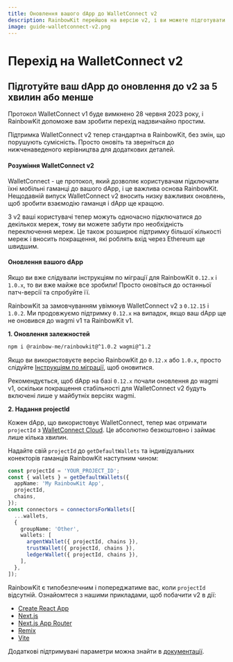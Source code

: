 ```yaml
---
title: Оновлення вашого dApp до WalletConnect v2
description: RainbowKit перейшов на версію v2, і ви можете підготувати ваш dApp за 5 хвилин або менше
image: guide-walletconnect-v2.png
---
```


# Перехід на WalletConnect v2

## Підготуйте ваш dApp до оновлення до v2 за 5 хвилин або менше

Протокол WalletConnect v1 буде вимкнено 28 червня 2023 року, і RainbowKit допоможе вам зробити перехід надзвичайно простим.

Підтримка WalletConnect v2 тепер стандартна в RainbowKit, без змін, що порушують сумісність. Просто оновіть та зверніться до нижченаведеного керівництва для додаткових деталей.

#### Розуміння WalletConnect v2

WalletConnect - це протокол, який дозволяє користувачам підключати їхні мобільні гаманці до вашого dApp, і це важлива основа RainbowKit. Нещодавній випуск WalletConnect v2 вносить низку важливих оновлень, щоб зробити взаємодію гаманця і dApp ще кращою.

З v2 ваші користувачі тепер можуть одночасно підключатися до декількох мереж, тому ви можете забути про необхідність переключення мереж. Це також розширює підтримку більшої кількості мереж і вносить покращення, які роблять вхід через Ethereum ще швидшим.

#### Оновлення вашого dApp

Якщо ви вже слідували інструкціям по міграції для RainbowKit `0.12.x` і `1.0.x`, то ви вже майже все зробили! Просто оновіться до останньої патч-версії та спробуйте її.

RainbowKit за замовчуванням увімкнув WalletConnect v2 з `0.12.15` і `1.0.2`. Ми продовжуємо підтримку `0.12.x` на випадок, якщо ваш dApp ще не оновився до wagmi v1 та RainbowKit v1.

**1. Оновлення залежностей**

```bash
npm i @rainbow-me/rainbowkit@^1.0.2 wagmi@^1.2
```

Якщо ви використовуєте версію RainbowKit до `0.12.x` або `1.0.x`, просто слідуйте [Інструкціям по міграції](/docs/migration-guide), щоб оновитися.

Рекомендується, щоб dApp на базі `0.12.x` почали оновлення до wagmi v1, оскільки покращення стабільності для WalletConnect v2 будуть включені лише у майбутніх версіях wagmi.

**2. Надання projectId**

Кожен dApp, що використовує WalletConnect, тепер має отримати `projectId` з [WalletConnect Cloud](https://cloud.walletconnect.com/). Це абсолютно безкоштовно і займає лише кілька хвилин.

Надайте свій `projectId` до `getDefaultWallets` та індивідуальних конекторів гаманців RainbowKit наступним чином:

```ts
const projectId = 'YOUR_PROJECT_ID';
const { wallets } = getDefaultWallets({
  appName: 'My RainbowKit App',
  projectId,
  chains,
});
const connectors = connectorsForWallets([
  ...wallets,
  {
    groupName: 'Other',
    wallets: [
      argentWallet({ projectId, chains }),
      trustWallet({ projectId, chains }),
      ledgerWallet({ projectId, chains }),
    ],
  },
]);
```

RainbowKit є типобезпечним і попереджатиме вас, коли `projectId` відсутній. Ознайомтеся з нашими прикладами, щоб побачити v2 в дії:

- [Create React App](https://codesandbox.io/p/sandbox/github/rainbow-me/rainbowkit/tree/main/examples/with-create-react-app)
- [Next.js](https://codesandbox.io/p/sandbox/github/rainbow-me/rainbowkit/tree/main/examples/with-next)
- [Next.js App Router](https://codesandbox.io/p/sandbox/github/rainbow-me/rainbowkit/tree/main/examples/with-next-app)
- [Remix](https://codesandbox.io/p/sandbox/github/rainbow-me/rainbowkit/tree/main/examples/with-remix)
- [Vite](https://codesandbox.io/p/sandbox/github/rainbow-me/rainbowkit/tree/main/examples/with-vite)

Додаткові підтримувані параметри можна знайти в [документації](https://www.rainbowkit.com/docs/custom-wallet-list#walletconnect).
